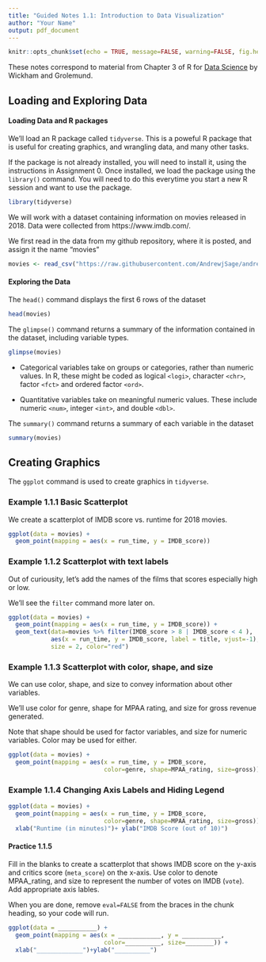 ```yaml
---
title: "Guided Notes 1.1: Introduction to Data Visualization"
author: "Your Name"
output: pdf_document
---
```


```r
knitr::opts_chunk$set(echo = TRUE, message=FALSE, warning=FALSE, fig.height = 4, fig.width = 6)
```

These notes correspond to material from Chapter 3 of R for [Data Science](https://r4ds.had.co.nz) by Wickham and Grolemund.


## Loading and Exploring Data

#### Loading Data and R packages

We'll load an R package called `tidyverse`. This is a poweful R package that is useful for creating graphics, and wrangling data, and many other tasks.  

If the package is not already installed, you will need to install it, using the instructions in Assignment 0. Once installed, we load the package using the `library()` command. You will need to do this everytime you start a new R session and want to use the package. 

```r
library(tidyverse)
```

We will work with a dataset containing information on movies released in 2018. Data were collected from https://www.imdb.com/. 

We first read in the data from my github repository, where it is posted, and assign it the name "movies"

```r
movies <- read_csv("https://raw.githubusercontent.com/AndrewjSage/andrewjsage.github.io/master/Datasets/movies2018.csv")
```

#### Exploring the Data

The `head()` command displays the first 6 rows of the dataset

```r
head(movies)
```

The `glimpse()` command returns a summary of the information contained in the dataset, including variable types. 

```r
glimpse(movies)
```

* Categorical variables take on groups or categories, rather than numeric values. In R, these might be coded as logical `<logi>`, character `<chr>`, factor `<fct>` and ordered factor `<ord>`.  


* Quantitative variables take on meaningful numeric values. These include numeric `<num>`, integer `<int>`, and double `<dbl>`.   

The `summary()` command returns a summary of each variable in the dataset

```r
summary(movies)
```

##  Creating Graphics 

The `ggplot` command is used to create graphics in `tidyverse`. 

### Example 1.1.1 Basic Scatterplot

We create a scatterplot of IMDB score vs. runtime for 2018 movies. 

```r
ggplot(data = movies) + 
  geom_point(mapping = aes(x = run_time, y = IMDB_score))
```

### Example 1.1.2 Scatterplot with text labels

Out of curiousity, let's add the names of the films that scores especially high or low. 

We'll see the `filter` command more later on. 

```r
ggplot(data = movies) + 
  geom_point(mapping = aes(x = run_time, y = IMDB_score)) +
  geom_text(data=movies %>% filter(IMDB_score > 8 | IMDB_score < 4 ), 
            aes(x = run_time, y = IMDB_score, label = title, vjust=-1), 
            size = 2, color="red")
```

### Example 1.1.3 Scatterplot with color, shape, and size


We can use color, shape, and size to convey information about other variables. 

We'll use color for genre, shape for MPAA rating, and size for gross revenue generated.

Note that shape should be used for factor variables, and size for numeric variables. Color may be used for either. 

```r
ggplot(data = movies) + 
  geom_point(mapping = aes(x = run_time, y = IMDB_score, 
                           color=genre, shape=MPAA_rating, size=gross))
```


### Example 1.1.4 Changing Axis Labels and Hiding Legend

```r
ggplot(data = movies) + 
  geom_point(mapping = aes(x = run_time, y = IMDB_score, 
                           color=genre, shape=MPAA_rating, size=gross)) +
  xlab("Runtime (in minutes)")+ ylab("IMDB Score (out of 10)")
```

#### Practice 1.1.5 

Fill in the blanks to create a scatterplot that shows IMDB score on the y-axis and critics score (`meta_score`) on the x-axis. Use color to denote MPAA_rating, and size to represent the number of votes on IMDB (`vote`). Add appropriate axis lables. 

When you are done, remove `eval=FALSE` from the braces in the chunk heading, so your code will run. 

```r
ggplot(data = ___________) + 
  geom_point(mapping = aes(x = ____________, y = ___________, 
                           color=__________, size=________)) +
  xlab("_____________")+ylab("__________")
```


